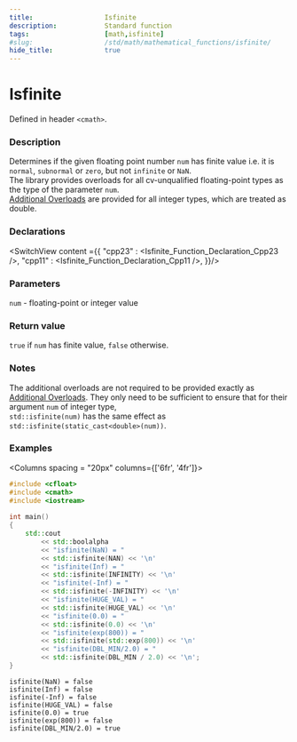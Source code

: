 ```yaml
---
title:                  Isfinite
description:            Standard function
tags:                   [math,isfinite]
#slug:                  /std/math/mathematical_functions/isfinite/
hide_title:             true
---
```




# Isfinite

Defined in header `<cmath>`.

### Description

Determines if the given floating point number <code>num</code> has finite value i.e. 
it is `normal`, `subnormal` or `zero`, but not `infinite` or `NaN`. <br/>
&#8203;<Since v='cpp23'>The library provides overloads for all cv-unqualified floating-point types as the type of the parameter <code>num</code></Since>.<br/>
&#8203;<a href='#declarations'>Additional Overloads</a> are provided for all integer types, which are treated as <span class='col-lb'>double</span>.

### Declarations

<SwitchView content ={{
    "cpp23" : <Isfinite_Function_Declaration_Cpp23 />,
    "cpp11" : <Isfinite_Function_Declaration_Cpp11 />,
}}/>

### Parameters
 
<code>num</code> - floating-point or integer value

### Return value

`true` if <code>num</code> has finite value, `false` otherwise.

### Notes
The additional overloads are not required to be provided exactly as <a href='#declarations'>Additional Overloads</a>. 
They only need to be sufficient to ensure that for their argument <code>num</code> of integer type,<br/>
`std::isfinite(num)` has the same effect as `std::isfinite(static_cast<double>(num))`.

### Examples

<Columns spacing = "20px" columns={['6fr', '4fr']}>
<div>

```cpp
#include <cfloat>
#include <cmath>
#include <iostream>
 
int main()
{
    std::cout 
        << std::boolalpha
        << "isfinite(NaN) = " 
        << std::isfinite(NAN) << '\n'
        << "isfinite(Inf) = " 
        << std::isfinite(INFINITY) << '\n'
        << "isfinite(-Inf) = " 
        << std::isfinite(-INFINITY) << '\n'
        << "isfinite(HUGE_VAL) = " 
        << std::isfinite(HUGE_VAL) << '\n'
        << "isfinite(0.0) = " 
        << std::isfinite(0.0) << '\n'
        << "isfinite(exp(800)) = " 
        << std::isfinite(std::exp(800)) << '\n'
        << "isfinite(DBL_MIN/2.0) = " 
        << std::isfinite(DBL_MIN / 2.0) << '\n';
}

```

</div><div>

```plaintext title="Result"
isfinite(NaN) = false
isfinite(Inf) = false
isfinite(-Inf) = false
isfinite(HUGE_VAL) = false
isfinite(0.0) = true
isfinite(exp(800)) = false
isfinite(DBL_MIN/2.0) = true
```

</div>
</Columns>